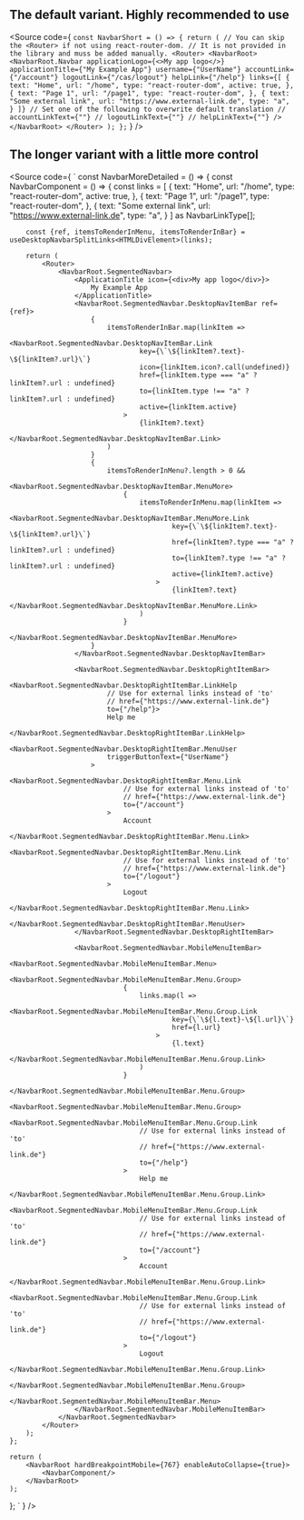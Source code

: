 
<Meta title="CES Theme/General/Navbar" />

## The default variant. Highly recommended to use

<Source
    code={
        `
const NavbarShort = () => {
    return (
        // You can skip the <Router> if not using react-router-dom.
        // It is not provided in the library and muss be added manually.
        <Router>
            <NavbarRoot>
                <NavbarRoot.Navbar
                    applicationLogo={<>My app logo</>}
                    applicationTitle={"My Example App"}
                    username={"UserName"}
                    accountLink={"/account"}
                    logoutLink={"/cas/logout"}
                    helpLink={"/help"}
                    links={[
                        {
                            text: "Home",
                            url: "/home",
                            type: "react-router-dom",
                            active: true,
                        },
                        {
                            text: "Page 1",
                            url: "/page1",
                            type: "react-router-dom",
                        },
                        {
                            text: "Some external link",
                            url: "https://www.external-link.de",
                            type: "a",
                        }
                    ]}
                    // Set one of the following to overwrite default translation
                    // accountLinkText={""}
                    // logoutLinkText={""}
                    // helpLinkText={""}
                />
            </NavbarRoot>
        </Router>
    );
};
`
    }
/>

## The longer variant with a little more control

<Source
    code={
        `
const NavbarMoreDetailed = () => {
    const NavbarComponent = () => {
        const links = [
            {
                text: "Home",
                url: "/home",
                type: "react-router-dom",
                active: true,
            },
            {
                text: "Page 1",
                url: "/page1",
                type: "react-router-dom",
            },
            {
                text: "Some external link",
                url: "https://www.external-link.de",
                type: "a",
            }
        ] as NavbarLinkType[];

        const {ref, itemsToRenderInMenu, itemsToRenderInBar} = useDesktopNavbarSplitLinks<HTMLDivElement>(links);

        return (
            <Router>
                <NavbarRoot.SegmentedNavbar>
                    <ApplicationTitle icon={<div>My app logo</div>}>
                        My Example App
                    </ApplicationTitle>
                    <NavbarRoot.SegmentedNavbar.DesktopNavItemBar ref={ref}>
                        {
                            itemsToRenderInBar.map(linkItem =>
                                <NavbarRoot.SegmentedNavbar.DesktopNavItemBar.Link
                                    key={\`\${linkItem?.text}-\${linkItem?.url}\`}
                                    icon={linkItem.icon?.call(undefined)}
                                    href={linkItem.type === "a" ? linkItem?.url : undefined}
                                    to={linkItem.type !== "a" ? linkItem?.url : undefined}
                                    active={linkItem.active}
                                >
                                    {linkItem?.text}
                                </NavbarRoot.SegmentedNavbar.DesktopNavItemBar.Link>
                            )
                        }
                        {
                            itemsToRenderInMenu?.length > 0 &&
                            <NavbarRoot.SegmentedNavbar.DesktopNavItemBar.MenuMore>
                                {
                                    itemsToRenderInMenu.map(linkItem =>
                                        <NavbarRoot.SegmentedNavbar.DesktopNavItemBar.MenuMore.Link
                                            key={\`\${linkItem?.text}-\${linkItem?.url}\`}
                                            href={linkItem?.type === "a" ? linkItem?.url : undefined}
                                            to={linkItem?.type !== "a" ? linkItem?.url : undefined}
                                            active={linkItem?.active}
                                        >
                                            {linkItem?.text}
                                        </NavbarRoot.SegmentedNavbar.DesktopNavItemBar.MenuMore.Link>
                                    )
                                }
                            </NavbarRoot.SegmentedNavbar.DesktopNavItemBar.MenuMore>
                        }
                    </NavbarRoot.SegmentedNavbar.DesktopNavItemBar>

                    <NavbarRoot.SegmentedNavbar.DesktopRightItemBar>
                        <NavbarRoot.SegmentedNavbar.DesktopRightItemBar.LinkHelp
                            // Use for external links instead of 'to'
                            // href={"https://www.external-link.de"}
                            to={"/help"}>
                            Help me
                        </NavbarRoot.SegmentedNavbar.DesktopRightItemBar.LinkHelp>
                        <NavbarRoot.SegmentedNavbar.DesktopRightItemBar.MenuUser
                            triggerButtonText={"UserName"}
                        >
                            <NavbarRoot.SegmentedNavbar.DesktopRightItemBar.Menu.Link
                                // Use for external links instead of 'to'
                                // href={"https://www.external-link.de"}
                                to={"/account"}
                            >
                                Account
                            </NavbarRoot.SegmentedNavbar.DesktopRightItemBar.Menu.Link>
                            <NavbarRoot.SegmentedNavbar.DesktopRightItemBar.Menu.Link
                                // Use for external links instead of 'to'
                                // href={"https://www.external-link.de"}
                                to={"/logout"}
                            >
                                Logout
                            </NavbarRoot.SegmentedNavbar.DesktopRightItemBar.Menu.Link>
                        </NavbarRoot.SegmentedNavbar.DesktopRightItemBar.MenuUser>
                    </NavbarRoot.SegmentedNavbar.DesktopRightItemBar>

                    <NavbarRoot.SegmentedNavbar.MobileMenuItemBar>
                        <NavbarRoot.SegmentedNavbar.MobileMenuItemBar.Menu>
                            <NavbarRoot.SegmentedNavbar.MobileMenuItemBar.Menu.Group>
                                {
                                    links.map(l =>
                                        <NavbarRoot.SegmentedNavbar.MobileMenuItemBar.Menu.Group.Link
                                            key={\`\${l.text}-\${l.url}\`}
                                            href={l.url}
                                        >
                                            {l.text}
                                        </NavbarRoot.SegmentedNavbar.MobileMenuItemBar.Menu.Group.Link>
                                    )
                                }
                            </NavbarRoot.SegmentedNavbar.MobileMenuItemBar.Menu.Group>
                            <NavbarRoot.SegmentedNavbar.MobileMenuItemBar.Menu.Group>
                                <NavbarRoot.SegmentedNavbar.MobileMenuItemBar.Menu.Group.Link
                                    // Use for external links instead of 'to'
                                    // href={"https://www.external-link.de"}
                                    to={"/help"}
                                >
                                    Help me
                                </NavbarRoot.SegmentedNavbar.MobileMenuItemBar.Menu.Group.Link>
                                <NavbarRoot.SegmentedNavbar.MobileMenuItemBar.Menu.Group.Link
                                    // Use for external links instead of 'to'
                                    // href={"https://www.external-link.de"}
                                    to={"/account"}
                                >
                                    Account
                                </NavbarRoot.SegmentedNavbar.MobileMenuItemBar.Menu.Group.Link>
                                <NavbarRoot.SegmentedNavbar.MobileMenuItemBar.Menu.Group.Link
                                    // Use for external links instead of 'to'
                                    // href={"https://www.external-link.de"}
                                    to={"/logout"}
                                >
                                    Logout
                                </NavbarRoot.SegmentedNavbar.MobileMenuItemBar.Menu.Group.Link>
                            </NavbarRoot.SegmentedNavbar.MobileMenuItemBar.Menu.Group>
                        </NavbarRoot.SegmentedNavbar.MobileMenuItemBar.Menu>
                    </NavbarRoot.SegmentedNavbar.MobileMenuItemBar>
                </NavbarRoot.SegmentedNavbar>
            </Router>
        );
    };

    return (
        <NavbarRoot hardBreakpointMobile={767} enableAutoCollapse={true}>
            <NavbarComponent/>
        </NavbarRoot>
    );
};
`
    }
/>